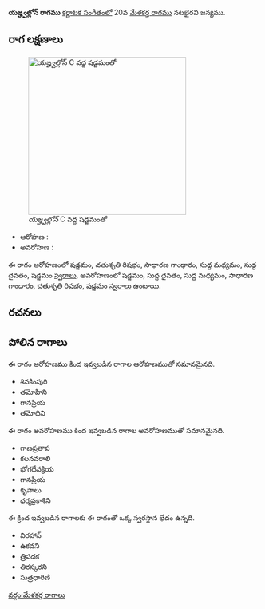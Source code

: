 {{Infobox ragam
	| name          	= యజ్హ్వల్లోన్
	| synonym	    	= 
	| mela          	= 
	| chakra        	= 
	| janaka        	= 
	| type          	= ఔదవ
	| arohanam      	= {{svaraC|S|R2|G2|M1|D1|S'}} 
	| avarohanam    	= {{svaraC|S'|D1|M1|G2|R2|S}}
	| jeeva         	=
	| chhaya        	=
	| nyasa         	=
	| vishesha      	= 
	| equivalent  		= 
}}
{{కర్ణాటక సంగీత రాగాలు}}
'''యజ్హ్వల్లోన్ రాగము''' [[కర్ణాటక సంగీతం]]లో 20వ [[మేళకర్త రాగము]] నటభైరవి జన్యము. 


==రాగ లక్షణాలు==
[[Image:yazhvallon_kb2wiki.png|thumb|right|316px|''యజ్హ్వల్లోన్'' C వద్ద షడ్జమంతో]]

* ఆరోహణ : {{svaraC|S|R2|G2|M1|D1|S'}} 
* అవరోహణ : {{svaraC|S'|D1|M1|G2|R2|S}}

ఈ రాగం ఆరోహణంలో షడ్జమం, చతుశృతి రిషభం, సాధారణ  గాంధారం, సుద్ద మధ్యమం, సుద్ద దైవతం, షడ్జమం [[స్వరాలు]], అవరోహణంలో షడ్జమం, సుద్ద దైవతం, సుద్ద మధ్యమం, సాధారణ  గాంధారం, చతుశృతి రిషభం, షడ్జమం [[స్వరాలు]] ఉంటాయి.

==రచనలు==



==పోలిన రాగాలు==
ఈ రాగం ఆరోహణము కింద ఇవ్వబడిన రాగాల ఆరోహణముతో సమానమైనది.
* శివకింపురి
* తమోహిని
* గానప్రియ
*  తమోదిని

ఈ రాగం అవరోహణము కింద ఇవ్వబడిన రాగాల అవరోహణముతో సమానమైనది.
* గాణప్రతాప
* కలనవరాలి
* భోగదేవక్రియ
* గానప్రియ
* కృపాలు
* ధర్మప్రకాశిని

ఈ క్రింద ఇవ్వబడిన రాగాలకు ఈ రాగంతో ఒక్క స్వరస్థాన భేదం ఉన్నది.
* విరహాన్
* ఉకవని
* త్రిపదక
* తిరస్కరని
* సుత్రధారిణి



[[వర్గం:మేళకర్త రాగాలు]]
